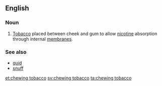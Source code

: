 ==English==
===Noun===
{{en-noun|head=[[chewing]] [[tobacco]]}}
# {{context|US|lang=en}} [[tobacco|Tobacco]] placed between cheek and gum to allow [[nicotine]] absorption through internal [[membrane]]s.

===See also===
*[[quid]]
*[[snuff]]

[[et:chewing tobacco]]
[[sv:chewing tobacco]]
[[ta:chewing tobacco]]